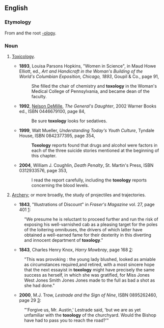 ==English==

===Etymology===

From {{Gr.}} {{term|sc=Grek|τόξον||tr=tóxon|bow}} and the root [[-ology]].

===Noun===
{{en-noun|-}}

# {{rare}} [[toxicology|Toxicology]].
#*'''1893''', Louisa Parsons Hopkins, "Women in Science", in Maud Howe Elliott, ed., ''Art and Handicraft in the Woman's Building of the World's Columbian Exposition, Chicago, 1893'', Goupil & Co., page 91,
#*:She filled the chair of chemistry and '''toxology''' in the Woman's Medical College of Pennsylvania, and became dean of the faculty.
#*'''1992''', [[w:Nelson DeMille|Nelson DeMille]], ''The General's Daughter'', 2002 Warner Books ed., ISBN 0446679100, page 84,
#*:Be sure '''toxology''' looks for sedatives.
#*'''1999''', Walt Mueller, ''Understanding Today's Youth Culture'', Tyndale House, ISBN 0842377395, page 354,
#*:'''Toxology''' reports found that drugs and alcohol were factors in each of the three suicide stories mentioned at the beginning of this chapter.
#*'''2004''', William J. Coughlin, ''Death Penalty'', St. Martin's Press, ISBN 0312933576, page 353,
#*:I read the report carefully, including the '''toxology''' reports concerning the blood levels.
# {{obsolete|rare}} [[archery|Archery]]; or more broadly, the study of projectiles and trajectories.
#*'''1843''', "Illustrations of Discount" in ''Fraser's Magazine'' vol. 27, page 401 [http://books.google.com/books?id=FIRPrUg2dwkC&pg=PA401]:
#:"We presume he is reluctant to proceed further and run the risk of exposing his well-varnished cab as a pleasing target for the poles of the loitering omnibuses, the drivers of which latter have obtained a well-earned fame for their dexterity in this diverting and innocent department of '''toxology'''."
#*'''1843''', Charles Henry Knox, ''Harry Mowbray'', page 168 [http://books.google.com/books?id=LvoDAAAAQAAJ&pg=PA168]:
#:"This was provoking : the young lady blushed, looked as amiable as circumstances required,and retired, with a most sincere hope that the next essayist in '''toxology''' might have precisely the same success as herself, in which she was gratified, for Miss Jones West Jones Smith Jones Jones made to the full as bad a shot as she had done."
#*'''2000''', M.J. Trow, ''Lestrade and the Sign of Nine'', ISBN 0895262460, page 29 [http://books.google.com/books?id=8ebuiEXirOsC&pg=PA29]:
#:"'Forgive us, Mr. Austin,' Lestrade said, 'but we are as yet unfamiliar with the '''toxology''' of the churchyard.  Would the Bishop have had to pass you to reach the road?'"
{{rft}}